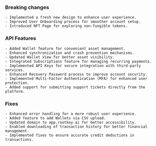 <Accordion title="June 2024">

  ### Breaking changes
    - Implemented a fresh new design to enhance user experience.
    - Improved User Onboarding process for smoother account setup.
    - Introduced NFT Page for exploring non-fungible tokens.

  ### API Features
    - Added Wallet feature for convenient asset management.
    - Enhanced synchronization and crash prevention mechanisms.
    - Updated Wallet View for better asset visibility.
    - Integrated Subscriptions feature for managing recurring payments.
    - Implemented API Keys for secure integration with third-party services.
    - Enhanced Recovery Password process to improve account security.
    - Implemented Multi-Factor Authentication (MFA) for enhanced user protection.
    - Added support for submitting support tickets directly from the platform.

  ### Fixes
    - Enhanced error handling for a more robust user experience.
    - Added feature to add Wallets via CSV upload.
    - Updated domain to app.rootkey.ai for better accessibility.
    - Enabled downloading of transaction history for better financial management.
    - Implemented fixes to ensure accurate credit deductions in transactions.
</Accordion>
